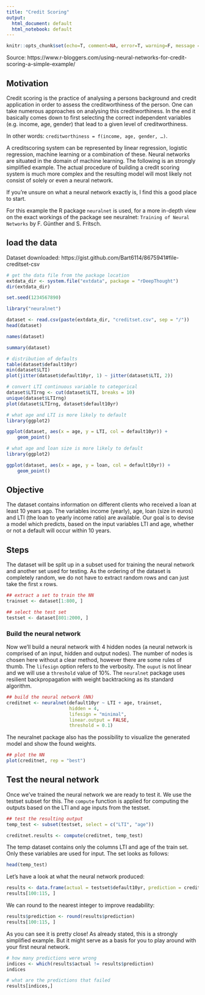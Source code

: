 ```yaml
---
title: "Credit Scoring"
output:
  html_document: default
  html_notebook: default
---
```




```r
knitr::opts_chunk$set(echo=T, comment=NA, error=T, warning=F, message = F, fig.align = 'center')
```

Source: https://www.r-bloggers.com/using-neural-networks-for-credit-scoring-a-simple-example/

## Motivation
Credit scoring is the practice of analysing a persons background and credit application in order to assess the creditworthiness of the person. One can take numerous approaches on analysing this creditworthiness. In the end it basically comes down to first selecting the correct independent variables (e.g. income, age, gender) that lead to a given level of creditworthiness. 

In other words: `creditworthiness = f(income, age, gender, …)`. 

A creditscoring system can be represented by linear regression, logistic regression, machine learning or a combination of these. Neural networks are situated in the domain of machine learning. The following is an strongly simplified example. The actual procedure of building a credit scoring system is much more complex and the resulting model will most likely not consist of solely or even a neural network.

If you’re unsure on what a neural network exactly is, I find this a good place to start.

For this example the R package `neuralnet` is used, for a more in-depth view on the exact workings of the package see neuralnet: `Training of Neural Networks` by F. Günther and S. Fritsch.

## load the data
Dataset downloaded: https://gist.github.com/Bart6114/8675941#file-creditset-csv

```r
# get the data file from the package location
extdata_dir <- system.file("extdata", package = "rDeepThought")
dir(extdata_dir)
```


```r
set.seed(1234567890)

library("neuralnet")

dataset <- read.csv(paste(extdata_dir, "creditset.csv", sep = "/"))
head(dataset)
```

```r
names(dataset)
```

```r
summary(dataset)
```


```r
# distribution of defaults
table(dataset$default10yr)
min(dataset$LTI)
plot(jitter(dataset$default10yr, 1) ~ jitter(dataset$LTI, 2))
```

```r
# convert LTI continuous variable to categorical
dataset$LTIrng <- cut(dataset$LTI, breaks = 10)
unique(dataset$LTIrng)
plot(dataset$LTIrng, dataset$default10yr)
```

```r
# what age and LTI is more likely to default
library(ggplot2)

ggplot(dataset, aes(x = age, y = LTI, col = default10yr)) +
    geom_point()
```

```r
# what age and loan size is more likely to default
library(ggplot2)

ggplot(dataset, aes(x = age, y = loan, col = default10yr)) +
    geom_point()
```


## Objective
The dataset contains information on different clients who received a loan at least 10 years ago. The variables income (yearly), age, loan (size in euros) and LTI (the loan to yearly income ratio) are available. Our goal is to devise a model which predicts, based on the input variables LTI and age, whether or not a default will occur within 10 years.

## Steps

The dataset will be split up in a subset used for training the neural network and another set used for testing. As the ordering of the dataset is completely random, we do not have to extract random rows and can just take the first x rows.

```r
## extract a set to train the NN
trainset <- dataset[1:800, ]

## select the test set
testset <- dataset[801:2000, ]
```


### Build the neural network
Now we’ll build a neural network with 4 hidden nodes (a neural network is comprised of an input, hidden and output nodes). The number of nodes is chosen here without a clear method, however there are some rules of thumb. The `lifesign` option refers to the verbosity. The `ouput` is not linear and we will use a `threshold` value of 10%. The `neuralnet` package uses resilient backpropagation with weight backtracking as its standard algorithm.

```r
## build the neural network (NN)
creditnet <- neuralnet(default10yr ~ LTI + age, trainset, 
                       hidden = 4, 
                       lifesign = "minimal", 
                       linear.output = FALSE, 
                       threshold = 0.1)
```

The neuralnet package also has the possibility to visualize the generated model and show the found weights.

```r
## plot the NN
plot(creditnet, rep = "best")
```

## Test the neural network
Once we’ve trained the neural network we are ready to test it. We use the testset subset for this. The `compute` function is applied for computing the outputs based on the LTI and age inputs from the testset.

```r
## test the resulting output
temp_test <- subset(testset, select = c("LTI", "age"))

creditnet.results <- compute(creditnet, temp_test)
```

The temp dataset contains only the columns LTI and age of the train set. Only these variables are used for input. The set looks as follows:

```r
head(temp_test)
```

Let’s have a look at what the neural network produced:

```r
results <- data.frame(actual = testset$default10yr, prediction = creditnet.results$net.result)
results[100:115, ]
```

We can round to the nearest integer to improve readability:

```r
results$prediction <- round(results$prediction)
results[100:115, ]
```

As you can see it is pretty close! As already stated, this is a strongly simplified example. But it might serve as a basis for you to play around with your first neural network.

```r
# how many predictions were wrong
indices <- which(results$actual != results$prediction)
indices
```

```r
# what are the predictions that failed
results[indices,]
```

